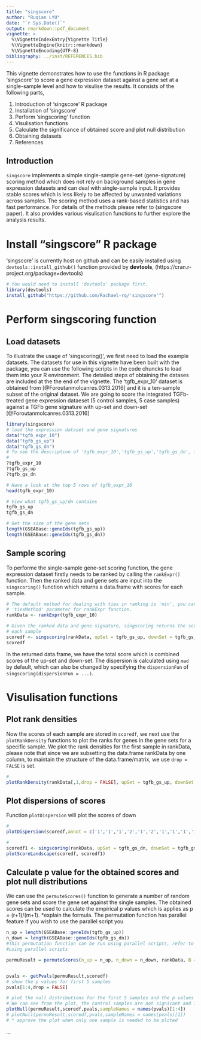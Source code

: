 ```yaml
---
title: "singscore"
author: "Ruqian LYU"
date: "`r Sys.Date()`"
output: rmarkdown::pdf_document
vignette: >
  %\VignetteIndexEntry{Vignette Title}
  %\VignetteEngine{knitr::rmarkdown}
  %\VignetteEncoding{UTF-8}
bibliography: ../inst/REFERENCES.bib
---
```

This vignette demonstrates how to use the functions in R package 'singscore' to score a gene expression dataset against a gene set at a single-sample level and how to visulise the results. It consists of the following parts,

1. Introduction of 'singscore' R package
2. Installation of 'singscore'
3. Perform 'singscoring' function
4. Visulisation functions
5. Calculate the significance of obtained score and plot null distribution
6. Obtaining datasets
7. References

## Introduction 
  `singscore` implements a simple single-sample gene-set (gene-signature) scoring method which does not rely on background samples in gene expression datasets and can deal with single-sample input. It provides stable scores which is less likely to be affected by unwanted variations across samples. The scoring method uses a rank-based statistics and has fast performance. For details of the methods please refer to (singscore paper). It also provides various visulisation functions to further explore the analysis results.

# Install "singscore" R package
'singscore' is currently host on github and can be easily installed using
`devtools::install_github()` function provided by **devtools**, (https://cran.r-project.org/package=devtools) 
```r
# You would need to install 'devtools' package first.
library(devtools)
install_github("https://github.com/Rachael-rq/'singscore'")

```

# Perform singscoring function 
## Load datasets
To illustrate the usage of 'singscoring()', we first need to load the example datasets. The datasets for use in this vignette have been built with the package, you can use the following scripts in the code chuncks to load them into your R environment. The detailed steps of obtaining the datases are included at the the end of the vignette. The 'tgfb_expr_10' dataset is obtained from [@Foroutanmolcanres.0313.2016] and it is a ten-sample subset of the original dataset. We are going to score the integrated TGFb-treated gene expression dataeset (5 control samples, 5 case samples) against a TGFb gene signature with up-set and down-set [@Foroutanmolcanres.0313.2016] 

```r
library(singscore)
# load the expression dataset and gene signatures
data("tgfb_expr_10")
data("tgfb_gs_up")
data("tgfb_gs_dn")
# To see the description of 'tgfb_expr_10','tgfb_gs_up','tgfb_gs_dn', look at their help pages by
# 
?tgfb_expr_10
?tgfb_gs_up
?tgfb_gs_dn

# Have a look at the top 5 rows of tgfb_expr_10
head(tgfb_expr_10)

# View what tgfb_gs_up/dn contains
tgfb_gs_up
tgfb_gs_dn

# Get the size of the gene sets
length(GSEABase::geneIds(tgfb_gs_up))
length(GSEABase::geneIds(tgfb_gs_dn))
```


## Sample scoring
To performe the single-sample gene-set scoring function, the gene expression dataset firstly needs to be ranked by calling the `rankExpr()` function. Then the ranked data and gene sets are input into the `singscoring()` function which returns a data.frame with scores for each sample.

```r
# The default method for dealing with ties in ranking is 'min', you can change by specifying  
# 'tiesMethod' parameter for rankExpr function.
rankData <- rankExpr(tgfb_expr_10)

# Given the ranked data and gene signature, singscoring returns the scores and despersions for 
# each sample
scoredf <- singscoring(rankData, upSet = tgfb_gs_up, downSet = tgfb_gs_dn)
scoredf
```
In the returned data.frame, we have the total score which is combined scores of the up-set and down-set. The dispersion is calculated using `mad` by default, which can also be changed by specifying the `dispersionFun` of `singscoring(dispersionFun = ...)`. 

# Visulisation functions

## Plot rank densities
Now the scores of each sample are stored in `scoredf`, we next use the `plotRankDensity` functions to plot the ranks for genes in the gene sets for a specific sample. We plot the rank densities for the first sample in rankData, please note that since we are subsetting the data.frame rankData by one column, to maintain the structure of the data.frame/matrix, we use `drop = FALSE` is set.

```r
#  
plotRankDensity(rankData[,1,drop = FALSE], upSet = tgfb_gs_up, downSet = tgfb_gs_dn, isInteractive = F)
``` 

## Plot dispersions of scores
Function `plotDispersion` will plot the scores of down
```r
#  
plotDispersion(scoredf,annot = c('1','1','1','2','1','2','1','1','1','1'),isInteractive = F)
``` 
```r
#  
scoredf1 <- singscoring(rankData, upSet = tgfb_gs_dn, downSet = tgfb_gs_up)
plotScoreLandscape(scoredf, scoredf1)
``` 


## Calculate p value for the obtained scores and plot null distributions

We can use the `permuteScores()` function to generate a number of random gene sets and score the gene set against the single samples. The obtained scores can be used to calculate the empirical p values which is applies as p = (r+1)/(m+1). *explain the formula.
The permutation function has parallel feature if you wish to use the parallel script you  
```r

n_up = length(GSEABase::geneIds(tgfb_gs_up))
n_down = length(GSEABase::geneIds(tgfb_gs_dn))
#This permutation function can be run using parallel scripts, refer to the
#using parallel scripts

permuResult = permuteScores(n_up = n_up, n_down = n_down, rankData, B = 100, seed = 1)


pvals <- getPvals(permuResult,scoredf)
# show the p values for first 5 samples
pvals[1:4,drop = FALSE]

# plot the null distributions for the first 5 samples and the p values
# We can see from the plot, the control samples are not signicant and TGFb samples # are very significant with very low p values
plotNull(permuResult,scoredf,pvals,sampleNames = names(pvals)[1:4])
# plotNull(permuResult,scoredf,pvals,sampleNames = names(pvals)[1])
# * approve the plot when only one sample is needed to be ploted
```

...

